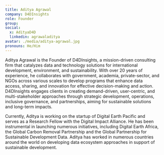 ```yaml
---
title: Aditya Agrawal
company: D4DInsights
role: Founder
group:
social:
  x: AdityaD4D
  linkedin: agrawaladitya
avatar: ./media/aditya-agrawal.jpg
pronouns: He/Him
---
```

Aditya Agrawal is the Founder of D4DInsights, a mission-driven consulting firm that catalyzes data and technology solutions for international development, environment, and sustainability. With over 20 years of experience, he collaborates with government, academia, private-sector, and NGOs across various scales to develop programs that enhance data access, sharing, and innovation for effective decision-making and action. D4DInsights engages clients in creating demand-driven, user-centric, and multi-stakeholder approaches through strategic development, operations, inclusive governance, and partnerships, aiming for sustainable solutions and long-term impacts.

Currently, Aditya is working on the startup of Digital Earth Pacific and serves as a Research Fellow with the Digital Impact Alliance. He has been instrumental in launching numerous initiatives, including Digital Earth Africa, the Global Carbon Removal Partnership and the Global Partnership for Sustainable Development Data. Aditya has worked in numerous countries around the world on developing data ecosystem approaches in support of sustainable development.  
